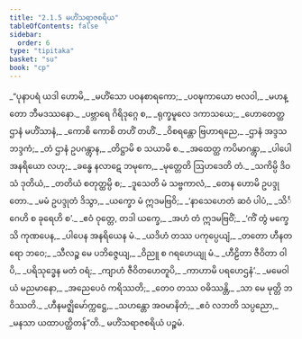 ```yaml
---
title: "2.1.5 မဟိံသရာဇစရိယ"
tableOfContents: false
sidebar:
  order: 6
type: "tipitaka"
basket: "su"
book: "cp"
---
```



<DynamicBreadcrumb />

<Division number="37" book="cp">

<Paragraph number="202" type="verses" book="cp">
_“ပုနာပရံ ယဒါ ဟောမိ,_  
_မဟိံသော ပဝနစာရကော;_  
_ပဝဍ္ဎကာယော ဗလဝါ,_  
_မဟန္တော ဘီမဒဿနော._  

</Paragraph>

</Division>
<Division number="38" book="cp">

<Paragraph number="203" type="verses" book="cp">
_ပဗ္ဘာရေ ဂိရိဒုဂ္ဂေ စ,_  
_ရုက္ခမူလေ ဒကာသယေ;_  
_ဟောတေတ္ထ ဌာနံ မဟိံသာနံ,_  
_ကောစိ ကောစိ တဟိံ တဟိံ._  

</Paragraph>

</Division>
<Division number="39" book="cp">

<Paragraph number="204" type="verses" book="cp">
_ဝိစရန္တော ဗြဟာရညေ,_  
_ဌာနံ အဒ္ဒသ ဘဒ္ဒကံ;_  
_တံ ဌာနံ ဥပဂန္တွာန,_  
_တိဋ္ဌာမိ စ သယာမိ စ._  

</Paragraph>

</Division>
<Division number="40" book="cp">

<Paragraph number="205" type="verses" book="cp">
_အထေတ္ထ ကပိမာဂန္တွာ,_  
_ပါပေါ အနရိယော လဟု;_  
_ခန္ဓေ နလာဋေ ဘမုကေ,_  
_မုတ္တေတိ ဩဟဒေတိ တံ._  

</Paragraph>

</Division>
<Division number="41" book="cp">

<Paragraph number="206" type="verses" book="cp">
_သကိမ္ပိ ဒိဝသံ ဒုတိယံ,_  
_တတိယံ စတုတ္ထမ္ပိ စ;_  
_ဒူသေတိ မံ သဗ္ဗကာလံ,_  
_တေန ဟောမိ ဥပဒ္ဒုတော._  

</Paragraph>

</Division>
<Division number="42" book="cp">

<Paragraph number="207" type="verses" book="cp">
_မမံ ဥပဒ္ဒုတံ ဒိသွာ,_  
_ယက္ခော မံ ဣဒမဗြဝိ;_  
_‘နာသေဟေတံ ဆဝံ ပါပံ,_  
_သိင်္ဂေဟိ စ ခုရေဟိ စ’._  

</Paragraph>

</Division>
<Division number="43" book="cp">

<Paragraph number="208" type="verses" book="cp">
_ဧဝံ ဝုတ္တေ, တဒါ ယက္ခေ,_  
_အဟံ တံ ဣဒမဗြဝိံ;_  
_‘ကိံ တွံ မက္ခေသိ ကုဏပေန,_  
_ပါပေန အနရိယေန မံ._  

</Paragraph>

</Division>
<Division number="44" book="cp">

<Paragraph number="209" type="verses" book="cp">
_ယဒိဟံ တဿ ပကုပ္ပေယျံ,_  
_တတော ဟီနတရော ဘဝေ;_  
_သီလဉ္စ မေ ပဘိဇ္ဇေယျ,_  
_ဝိညူ စ ဂရဟေယျု မံ._  

</Paragraph>

</Division>
<Division number="45" book="cp">

<Paragraph number="210" type="verses" book="cp">
_ဟီဠိတာ ဇီဝိတာ ဝါပိ,_  
_ပရိသုဒ္ဓေန မတံ ဝရံ;_  
_ကျာဟံ ဇီဝိတဟေတူပိ,_  
_ကာဟာမိ ပရဟေဌနံ’._  

</Paragraph>

</Division>
<Division number="46" book="cp">

<Paragraph number="211" type="verses" book="cp">
_မမေဝါယံ မညမာနော,_  
_အညေပေဝံ ကရိဿတိ;_  
_တေဝ တဿ ဝဓိဿန္တိ,_  
_သာ မေ မုတ္တိ ဘဝိဿတိ._  

</Paragraph>

</Division>
<Division number="47" book="cp">

<Paragraph number="212" type="verses" book="cp">
_ဟီနမဇ္ဈိမော်က္ကဋ္ဌေ,_  
_သဟန္တော အဝမာနိတံ;_  
_ဧဝံ လဘတိ သပ္ပညော,_  
_မနသာ ယထာပတ္ထိတန်”တိ._  


</Paragraph>
</Division>

<Paragraph number="213" type="center" book="cp">
မဟိံသရာဇစရိယံ ပဉ္စမံ.
</Paragraph>